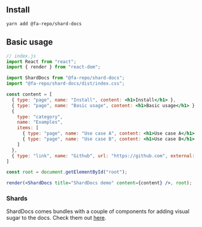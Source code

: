 ## Install

```
yarn add @fa-repo/shard-docs
```

## Basic usage

```jsx
// index.js
import React from "react";
import { render } from "react-dom";

import ShardDocs from "@fa-repo/shard-docs";
import "@fa-repo/shard-docs/dist/index.css";

const content = [
  { type: "page", name: "Install", content: <h1>Install</h1> },
  { type: "page", name: "Basic usage", content: <h1>Basic usage</h1> },
  {
    type: "category",
    name: "Examples",
    items: [
      { type: "page", name: "Use case A", content: <h1>Use case A</h1> },
      { type: "page", name: "Use case B", content: <h1>Use case B</h1> }
    ]
  },
  { type: "link", name: "Github", url: "https://github.com", external: true },
]

const root = document.getElementById("root");

render(<ShardDocs title="ShardDocs demo" content={content} />, root);
```

### Shards

ShardDocs comes bundles with a couple of components for adding visual sugar to the docs. Check them out [here](#/shards).